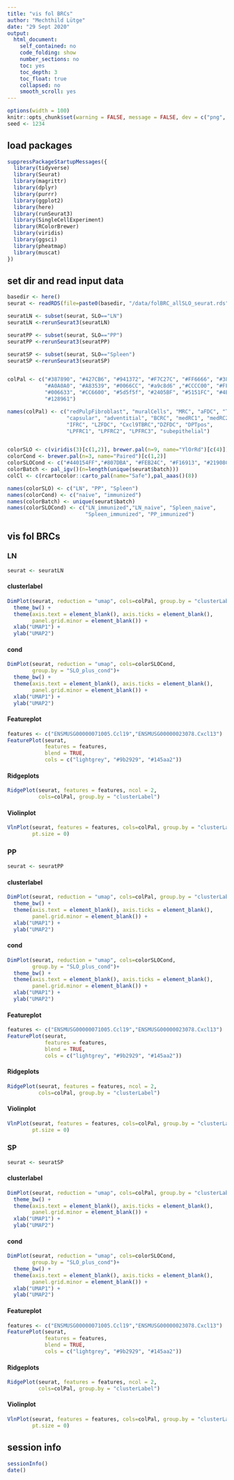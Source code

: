 ```yaml
---
title: "vis fol BRCs"
author: "Mechthild Lütge"
date: "29 Sept 2020"
output:
  html_document:
    self_contained: no
    code_folding: show
    number_sections: no
    toc: yes
    toc_depth: 3
    toc_float: true
    collapsed: no
    smooth_scroll: yes
---
```


```r
options(width = 100)
knitr::opts_chunk$set(warning = FALSE, message = FALSE, dev = c("png", "pdf"))
seed <- 1234
```

## load packages
```r
suppressPackageStartupMessages({
  library(tidyverse)
  library(Seurat)
  library(magrittr)
  library(dplyr)
  library(purrr)
  library(ggplot2)
  library(here)
  library(runSeurat3)
  library(SingleCellExperiment)
  library(RColorBrewer)
  library(viridis)
  library(ggsci)
  library(pheatmap)
  library(muscat)
})

```


## set dir and read input data
```r
basedir <- here()
seurat <- readRDS(file=paste0(basedir, "/data/folBRC_allSLO_seurat.rds"))

seuratLN <- subset(seurat, SLO=="LN")
seuratLN <-rerunSeurat3(seuratLN)

seuratPP <- subset(seurat, SLO=="PP")
seuratPP <-rerunSeurat3(seuratPP)

seuratSP <- subset(seurat, SLO=="Spleen")
seuratSP <-rerunSeurat3(seuratSP)


colPal <- c("#387890", "#427CB6", "#941372", "#F7C27C", "#FF6666", "#389055",
            "#A0A0A0", "#A83539", "#0066CC", "#a9c8d6" ,"#CCCC00", "#FF9933",
            "#006633", "#CC6600", "#5d5f5f", "#2405BF", "#5151FC", "#4E85F2",
            "#128961")

names(colPal) <- c("redPulpFibroblast", "muralCells", "MRC", "aFDC", "TBRC",
                   "capsular", "adventitial", "BCRC", "medRC1", "medRC2",
                   "IFRC", "LZFDC", "Cxcl9TBRC","DZFDC", "DPTpos",
                   "LPFRC1", "LPFRC2", "LPFRC3", "subepithelial")


colorSLO <- c(viridis(3)[c(1,2)], brewer.pal(n=9, name="YlOrRd")[c(4)])
colorCond <- brewer.pal(n=3, name="Paired")[c(1,2)]
colorSLOCond <- c("#440154FF","#807DBA", "#FEB24C", "#F16913", "#21908CFF")
colorBatch <- pal_igv()(n=length(unique(seurat$batch)))
colCl <- c(rcartocolor::carto_pal(name="Safe"),pal_aaas()(8))

names(colorSLO) <- c("LN", "PP", "Spleen")
names(colorCond) <- c("naive", "immunized")
names(colorBatch) <- unique(seurat$batch)
names(colorSLOCond) <- c("LN_immunized","LN_naive", "Spleen_naive",
                         "Spleen_immunized", "PP_immunized")


```

## vis fol BRCs {.tabset}

### LN {.tabset}
```r
seurat <- seuratLN
```

#### clusterlabel
```r

DimPlot(seurat, reduction = "umap", cols=colPal, group.by = "clusterLabel")+
  theme_bw() +
  theme(axis.text = element_blank(), axis.ticks = element_blank(), 
        panel.grid.minor = element_blank()) +
  xlab("UMAP1") +
  ylab("UMAP2")

```

#### cond
```r

DimPlot(seurat, reduction = "umap", cols=colorSLOCond,
        group.by = "SLO_plus_cond")+
  theme_bw() +
  theme(axis.text = element_blank(), axis.ticks = element_blank(), 
        panel.grid.minor = element_blank()) +
  xlab("UMAP1") +
  ylab("UMAP2")

```

#### Featureplot
```r
features <- c("ENSMUSG00000071005.Ccl19","ENSMUSG00000023078.Cxcl13")
FeaturePlot(seurat,
            features = features,
            blend = TRUE,
            cols = c("lightgrey", "#9b2929", "#145aa2"))

```

#### Ridgeplots
```r

RidgePlot(seurat, features = features, ncol = 2, 
          cols=colPal, group.by = "clusterLabel")

```

#### Violinplot
```r

VlnPlot(seurat, features = features, cols=colPal, group.by = "clusterLabel",
        pt.size = 0)

```


### PP {.tabset}
```r
seurat <- seuratPP
```

#### clusterlabel
```r

DimPlot(seurat, reduction = "umap", cols=colPal, group.by = "clusterLabel")+
  theme_bw() +
  theme(axis.text = element_blank(), axis.ticks = element_blank(), 
        panel.grid.minor = element_blank()) +
  xlab("UMAP1") +
  ylab("UMAP2")

```

#### cond
```r

DimPlot(seurat, reduction = "umap", cols=colorSLOCond,
        group.by = "SLO_plus_cond")+
  theme_bw() +
  theme(axis.text = element_blank(), axis.ticks = element_blank(), 
        panel.grid.minor = element_blank()) +
  xlab("UMAP1") +
  ylab("UMAP2")

```

#### Featureplot
```r
features <- c("ENSMUSG00000071005.Ccl19","ENSMUSG00000023078.Cxcl13")
FeaturePlot(seurat,
            features = features,
            blend = TRUE,
            cols = c("lightgrey", "#9b2929", "#145aa2"))

```

#### Ridgeplots
```r

RidgePlot(seurat, features = features, ncol = 2, 
          cols=colPal, group.by = "clusterLabel")

```

#### Violinplot
```r

VlnPlot(seurat, features = features, cols=colPal, group.by = "clusterLabel",
        pt.size = 0)

```



### SP {.tabset}
```r
seurat <- seuratSP
```

#### clusterlabel
```r

DimPlot(seurat, reduction = "umap", cols=colPal, group.by = "clusterLabel")+
  theme_bw() +
  theme(axis.text = element_blank(), axis.ticks = element_blank(), 
        panel.grid.minor = element_blank()) +
  xlab("UMAP1") +
  ylab("UMAP2")

```

#### cond
```r

DimPlot(seurat, reduction = "umap", cols=colorSLOCond,
        group.by = "SLO_plus_cond")+
  theme_bw() +
  theme(axis.text = element_blank(), axis.ticks = element_blank(), 
        panel.grid.minor = element_blank()) +
  xlab("UMAP1") +
  ylab("UMAP2")

```

#### Featureplot
```r
features <- c("ENSMUSG00000071005.Ccl19","ENSMUSG00000023078.Cxcl13")
FeaturePlot(seurat,
            features = features,
            blend = TRUE,
            cols = c("lightgrey", "#9b2929", "#145aa2"))

```

#### Ridgeplots
```r

RidgePlot(seurat, features = features, ncol = 2, 
          cols=colPal, group.by = "clusterLabel")

```

#### Violinplot
```r

VlnPlot(seurat, features = features, cols=colPal, group.by = "clusterLabel",
        pt.size = 0)

```



## session info
```r
sessionInfo()
date()
```


